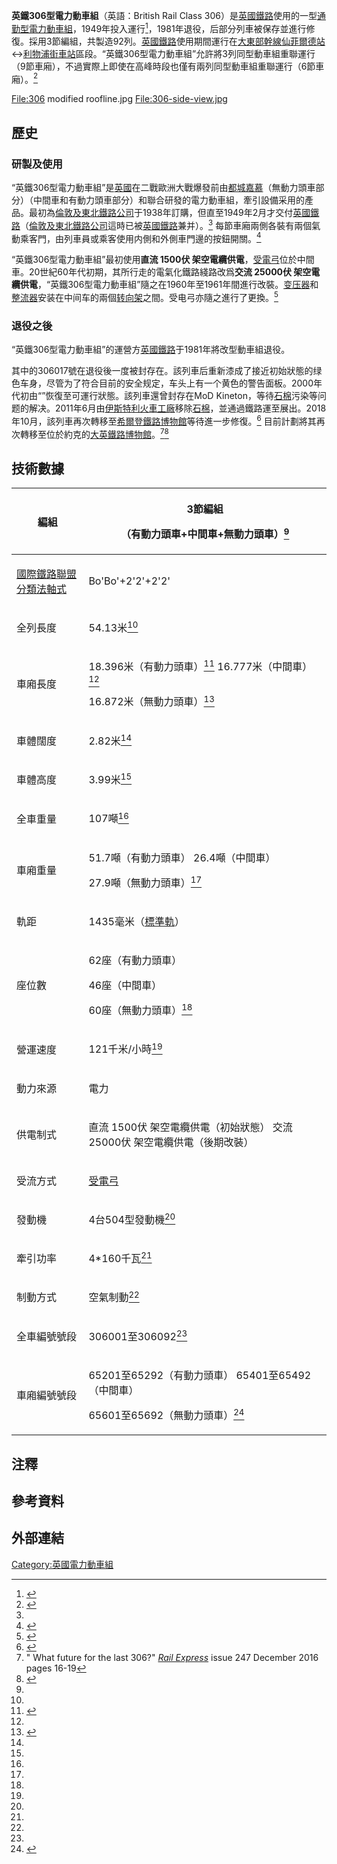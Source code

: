 {{翻译请求|en}}{{Infobox EMU
| name = 英鐵306型電力動車組
| image = 306022_Liverpool_Street.jpg
| imagesize =
| caption = 306022號在[[利物浦街車站|利物浦街車站]]（1975年拍攝）
| background = #012545
| service =  
| manufacturer =  [[都城嘉慕|都城嘉慕]]<br>{{link-en|伯明翰鐵路車輛公司|Birmingham Railway Carriage and Wagon Company}}
| yearconstruction = 1949年
| refurbishment    = 
| numberbuilt = 92列
| formation        = 3節編組<br>（有動力頭車+中間車{{NoteTag|中間車有資料稱有動力，有資料稱無動力}}+無動力頭車）
| diagram          = 
| code             = AM6
| fleetnumbers     = 306001至306092（全列）<br>65201至65292（有動力頭車）<br>65401至65492（中間車{{NoteTag|中間車有資料稱有動力，有資料稱無動力}}）<br>65601至65692（無動力頭車）
| capacity         = 62座（有動力頭車）<br>46座（中間車{{NoteTag|中間車有資料稱有動力，有資料稱無動力}}）<br>60座（無動力頭車）
| operator         = [[英國鐵路|英國鐵路]]
| depots           = {{link-en|伊爾福德电力动车组维保基地|Ilford EMU Depot}}
| lines            = [[大東部幹線|大東部幹線]]<ref>{{Cite book|chapter=|url=https://www.worldcat.org/oclc/923205678|location=英國阿德爾斯通|isbn=978-0-86093-668-8|oclc=923205678|last=Longworth, Hugh,|title=British Railways electric multiple units to 1975|first=|publisher=|year=2015年|pages=第21頁}}</ref>
| carbody          = 
| trainlength      = 54.13
| width            = 2820
| height           = 3990
| floorheight      = 
| platformheight   = 
| entrylevelorstep = 
| art-sections     = 3
| wheeldiameter    = 
| wheelbase        = 
| maxspeed         =  121
| weight           = 107
| poweroutput      = 
| electricsystem   = 直流 1500伏 架空電纜供電（初始狀態）<br>交流 25000伏 架空電纜供電（後期改裝）
| collectionmethod = [[受電弓|受電弓]]
| uicclass         = Bo'Bo'+2'2'+2'2'
| aarwheels        = 
| bogies           = Thompson
| brakes           = 空氣制動
| safety           = 
| light            =
| gauge            = 1435
| notes            =
|退出服務=1981年（部分列車後來進行修復）
|native_name=British Rail Class 306
|原產國={{UK}}
|類型=[[通勤型電力動車組|通勤型電力動車組]]
|發動機=4台{{link-en|英國電氣|English Electric}}504型發動機
|發動機功率=4*160千瓦
}}

'''英鐵306型電力動車組'''（英語：British Rail Class 306）是[[英國鐵路|英國鐵路]]使用的一型[[通勤型電力動車組|通勤型電力動車組]]，1949年投入運行<ref name=":0">{{Cite book|edition=第11版|chapter=|url=https://www.worldcat.org/oclc/613347580|publisher=Platform 5|date=1987年|location=英國謝菲爾德|isbn=0-906579-74-0|oclc=613347580|last=Fox, Peter.|title=Multiple unit pocket book : the complete guide to all BR multiple units.|first=|year=2015年|pages=第52頁|language=en|trans-title=動車組口袋書：英鐵動車組完全指南}}</ref>，1981年退役，后部分列車被保存並進行修復。採用3節編組，共製造92列。[[英國鐵路|英國鐵路]]使用期間運行在[[大東部幹線|大東部幹線]][[仙菲爾德站|仙菲爾德站]]↔[[利物浦街車站|利物浦街車站]]區段。“英鐵306型電力動車組”允許將3列同型動車組重聯運行（9節車廂），不過實際上即使在高峰時段也僅有兩列同型動車組重聯運行（6節車廂）。<ref>{{Cite book|title=Eastern electric|last=Glover|first=John|publisher=|year=2003年|isbn=9780711029347|location=英國|pages=第38頁—第40頁|language=en|oclc=51738486|url=https://www.worldcat.org/title/eastern-electric/oclc/51738486&referer=brief_results}}</ref><gallery widths="300" heights="200">
File:306 modified roofline.jpg
File:306-side-view.jpg
</gallery>

== 歷史 ==

=== 研製及使用 ===
“英鐵306型電力動車組”是[[英國|英國]]在二戰歐洲大戰爆發前由[[都城嘉慕|都城嘉慕]]（無動力頭車部分）{{link-en|伯明翰鐵路車輛公司|Birmingham Railway Carriage and Wagon Company}}（中間車{{NoteTag|中間車有資料稱有動力，有資料稱無動力}}和有動力頭車部分）和聯合研發的電力動車組，牽引設備采用{{link-en|英國電氣|English Electric}}的產品。最初為[[倫敦及東北鐵路|倫敦及東北鐵路公司]]于1938年訂購，但直至1949年2月才交付[[英國鐵路|英國鐵路]]（[[倫敦及東北鐵路|倫敦及東北鐵路公司]]這時已被[[英國鐵路|英國鐵路]]兼并）。<ref name=":0" /> 每節車廂兩側各裝有兩個氣動乘客門，由列車員或乘客使用内側和外側車門邊的按鈕開關。<ref name="Glover">{{cite book|last=Glover|first=John|publication-date=2003|title=Eastern Electric|location=Hersham|publisher=Ian Allen|pages=38–40|isbn=0 7110 2934 2}}</ref>

“英鐵306型電力動車組”最初使用'''直流 1500伏 架空電纜供電'''，[[受電弓|受電弓]]位於中間車{{NoteTag|中間車有資料稱有動力，有資料稱無動力}}。20世紀60年代初期，其所行走的電氣化鐵路綫路改爲'''交流 25000伏 架空電纜供電'''，“英鐵306型電力動車組”隨之在1960年至1961年間進行改裝。[[变压器|变压器]]和[[整流器|整流器]]安装在中间车的兩個[[转向架|转向架]]之間。受电弓亦隨之進行了更換。<ref name="TRC1">{{cite web|title=Class 306|url=http://www.therailwaycentre.com/Recognition%20Tech%20Data%20EMU/EMU_306.html|accessdate=|author=|date=|format=|work=The Railway Centre|publisher=|language=en|archiveurl=https://web.archive.org/web/20110615061923/http://www.therailwaycentre.com/Recognition%20Tech%20Data%20EMU/EMU_306.html|archivedate=2011年6月15日}}</ref>


=== 退役之後 ===
“英鐵306型電力動車組”的運營方[[英國鐵路|英國鐵路]]于1981年將改型動車組退役。

其中的306017號在退役後一度被封存在{{link-en|伊爾福德电力动车组维保基地|Ilford EMU Depot}}。該列車后重新漆成了接近初始狀態的绿色车身，尽管为了符合目前的安全规定，车头上有一个黄色的警告面板。2000年代初由“{{link-en|第一大東方|First Great Eastern}}”恢復至可運行狀態。該列車還曾封存在MoD Kineton，等待[[石棉|石棉]]污染等问题的解决。2011年6月由[[伊斯特利火車工廠|伊斯特利火車工廠]]移除[[石棉|石棉]]，並通過鐵路運至{{link-en|東盎格利亞鐵路博物館|East Anglian Railway Museum}}展出。2018年10月，該列車再次轉移至[[希爾登鐵路博物館|希爾登鐵路博物館]]等待進一步修復。<ref>{{Cite web|title=Class 306 Electric Multiple Unit set number 306 017 has recently arrived at Locomotion - for assessment and initial conservation in advance of a restoration programme【英鐵306型電力動車組運抵希爾登鐵路博物館進行修復前評估工作】|url=https://twitter.com/LocomotionSHD/status/1052896711486648321|accessdate=|author=|date=2018-10-18|last=|format=|publisher=希爾登鐵路博物館官方推特|language=en|website=@LocomotionSHD|access-date=2019-05-06|archive-date=2019-06-14|archive-url=https://web.archive.org/web/20190614035852/https://twitter.com/LocomotionSHD/status/1052896711486648321|dead-url=no}}</ref> 目前計劃將其再次轉移至位於約克的[[大英鐵路博物館|大英鐵路博物館]]。<ref name="RE">" What future for the last 306?" ''[[Rail_Express|Rail Express]]'' issue 247 December 2016 pages 16-19</ref><ref>{{Cite web|title=Class 306|url=https://collection.sciencemuseumgroup.org.uk/objects/co8228594/class-306-electric-multiple-unit|accessdate=2020-08-08|author=|date=|format=|work=collection.sciencemuseumgroup.org.uk|publisher=英國科學博物館集團官網|language=en|archive-date=2021-01-28|archive-url=https://web.archive.org/web/20210128020842/https://collection.sciencemuseumgroup.org.uk/objects/co8228594/class-306-electric-multiple-unit|dead-url=no}}</ref>



== 技術數據 ==
{| class="wikitable"
|+
!編組
|3節編組

（有動力頭車+中間車{{NoteTag|中間車有資料稱有動力，有資料稱無動力}}+無動力頭車）<ref name=":0" />
|-
![[UIC鐵路機車軸式分類|國際鐵路聯盟分類法軸式]]
|Bo'Bo'+2'2'+2'2'
|-
!全列長度
|54.13米<ref name="TRC1" />
|-
!車廂長度
|18.396米（有動力頭車）<ref name=":1">{{Cite book|chapter=|url=https://www.worldcat.org/oclc/923205678|location=英國阿德爾斯通|isbn=978-0-86093-668-8|oclc=923205678|last=Longworth, Hugh,|title=British Railways electric multiple units to 1975|first=|publisher=|year=2015年|pages=第349頁}}</ref>
16.777米（中間車）<ref name=":1" />

16.872米（無動力頭車）<ref>{{Cite book|chapter=|url=https://www.worldcat.org/oclc/923205678|location=英國阿德爾斯通|isbn=978-0-86093-668-8|oclc=923205678|last=Longworth, Hugh,|title=British Railways electric multiple units to 1975|first=|publisher=|year=2015年|pages=第350頁}}</ref>
|-
!車體闊度
|2.82米<ref name=":1" />
|-
!車體高度
|3.99米<ref name="TRC1" />
|-
!全車重量
|107噸<ref name=":0" />
|-
!車廂重量
|51.7噸（有動力頭車）
26.4噸（中間車）

27.9噸（無動力頭車）<ref name=":0" />
|-
!軌距
|1435毫米（[[標準軌|標準軌]]）
|-
!座位數
|62座（有動力頭車）

46座（中間車{{NoteTag|中間車有資料稱有動力，有資料稱無動力}}）

60座（無動力頭車）<ref name=":0" />
|-
!營運速度
|121千米/小時<ref name="TRC1" />
|-
!動力來源
|電力
|-
!供電制式
|直流 1500伏 架空電纜供電（初始狀態）
交流 25000伏 架空電纜供電（後期改裝）
|-
!受流方式
|[[受電弓|受電弓]]
|-
!發動機
|4台{{link-en|英國電氣|English Electric}}504型發動機<ref name=":1" />
|-
!牽引功率
|4*160千瓦<ref name=":1" />
|-
!制動方式
|空氣制動<ref name="TRC1" />
|-
!全車編號號段
|306001至306092<ref name=":2" />
|-
!車廂編號號段
|65201至65292（有動力頭車）
65401至65492（中間車{{NoteTag|中間車有資料稱有動力，有資料稱無動力}}）

65601至65692（無動力頭車）<ref name=":2">{{Cite book|chapter=|url=https://www.worldcat.org/oclc/923205678|location=英國阿德爾斯通|isbn=978-0-86093-668-8|oclc=923205678|last=Longworth, Hugh,|title=British Railways electric multiple units to 1975|first=|publisher=|year=2015年|pages=第22頁}}</ref>
|}

== 注釋 ==
{{NoteFoot}}

== 參考資料 ==
{{Reflist|2}}

== 外部連結 ==
{{commonscat}}
[[Category:英國電力動車組|Category:英國電力動車組]]